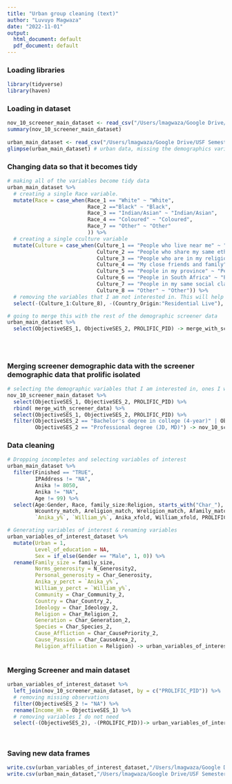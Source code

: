```yaml
---
title: "Urban group cleaning (text)"
author: "Luvuyo Magwaza"
date: "2022-11-01"
output:
  html_document: default
  pdf_document: default
---
```

### Loading libraries 
```r
library(tidyverse)
library(haven)
```

### Loading in dataset 
```r

nov_10_screener_main_dataset <- read_csv("/Users/lmagwaza/Google Drive/USF Semesters /Semesters/2022 Fall/Urban Group/(SA) Giver Motives Across Cultures SCREENER SURVEY - SOUTH AFRICAN Urban Group - Copy_November 11, 2022_13.08.csv") # data set that has the demographics variables for the whole urban population.
summary(nov_10_screener_main_dataset)
 
urban_main_dataset <- read_csv("/Users/lmagwaza/Google Drive/USF Semesters /Semesters/2022 Fall/Urban Group/Nov 11 SA Giver Motives dataset.csv")
glimpse(urban_main_dataset) # urban data, missing the demographics variables. 
```

### Changing data so that it becomes tidy
```r
# making all of the variables become tidy data
urban_main_dataset %>% 
  # creating a single Race variable.
  mutate(Race = case_when(Race_1 == "White" ~ "White",
                          Race_2 =="Black" ~ "Black",
                          Race_3 == "Indian/Asian" ~ "Indian/Asian",
                          Race_4 == "Coloured" ~ "Coloured",
                          Race_7 == "Other" ~ "Other"
                          )) %>% 
  # creating a single cculture variable
  mutate(Culture = case_when(Culture_1 == "People who live near me" ~ "People who live near me",
                             Culture_2 == "People who share my same ethnicity/race" ~ "People who share my same ethnicity/race",
                             Culture_3 == "People who are in my religious community" ~ "People who are in my religious community",
                             Culture_4 == "My close friends and family" ~ "My close friends and family",
                             Culture_5 == "People in my province" ~ "People in my province",
                             Culture_6 == "People in South Africa" ~ "People in South Africa",
                             Culture_7 == "People in my same social class" ~ "People in my same social class",
                             Culture_8 == "Other" ~ "Other")) %>% 
  # removing the variables that I am not interested in. This will help make the merge easier. 
  select(-(Culture_1:Culture_8), -(Country_Origin:"Residential Live"), -(Race_1:Race_7)) -> urban_main_dataset

# going to merge this with the rest of the demographic screener data 
urban_main_dataset %>% 
  select(ObjectiveSES_1, ObjectiveSES_2, PROLIFIC_PID) -> merge_with_screener_data
  
  
  
```


### Merging screener demographic data with the screener demographic data that prolific isolated 
```r
# selecting the demographic variables that I am interested in, ones I will be using for the merge. 
nov_10_screener_main_dataset %>% 
  select(ObjectiveSES_1, ObjectiveSES_2, PROLIFIC_PID) %>% 
  rbind( merge_with_screener_data) %>% 
  select(ObjectiveSES_1, ObjectiveSES_2, PROLIFIC_PID) %>% 
  filter(ObjectiveSES_2 == "Bachelor's degree in college (4-year)" | ObjectiveSES_2 == "Master's degree" | ObjectiveSES_2 == "Doctoral degree" |
         ObjectiveSES_2 == "Professional degree (JD, MD)") -> nov_10_screener_main_dataset


```

### Data cleaning 
```r
# Dropping incompletes and selecting variables of interest 
urban_main_dataset %>% 
  filter(Finished == "TRUE",
         IPAddress != "NA",
         Anika != 8050,
         Anika != "NA",
         Age != 99) %>% 
  select(Age:Gender, Race, family_size:Religion, starts_with("Char_"), -ends_with("_1"),Char_Generosity, N_Generosity2, Anika:William, Acountry_match,
         Wcountry_match, Areligion_match, Wreligion_match, Afamily_match, Wfamily_match, Ahobby_match, Whobby_match, Aaffliction_match, Waffliction_match,
         `Anika_y%`, `William_y%`, Anika_xfold, William_xfold, PROLIFIC_PID) -> urban_variables_of_interest_dataset

# Generating variables of interest & renaming variables 
urban_variables_of_interest_dataset %>% 
  mutate(Urban = 1,
         Level_of_education = NA,
         Sex = if_else(Gender == "Male", 1, 0)) %>% 
  rename(Family_size = family_size, 
         Norms_generosity = N_Generosity2,
         Personal_generosity = Char_Generosity, 
         Anika_y_perct = `Anika_y%`, 
         William_y_perct = `William_y%`,
         Community = Char_Community_2,
         Country = Char_Country_2,
         Ideology = Char_Ideology_2,
         Religion = Char_Religion_2,
         Generation = Char_Generation_2,
         Species = Char_Species_2,
         Cause_Affliction = Char_CausePriority_2,
         Cause_Passion = Char_CauseArea_2,
         Religion_affiliation = Religion) -> urban_variables_of_interest_dataset # education and income not included in sample



```



### Merging Screener and main dataset
```r

urban_variables_of_interest_dataset %>% 
  left_join(nov_10_screener_main_dataset, by = c("PROLIFIC_PID")) %>% 
  # removing missing observations
  filter(ObjectiveSES_2 != "NA") %>% 
  rename(Income_Hh = ObjectiveSES_1) %>% 
  # removing variables I do not need 
  select(-(ObjectiveSES_2), -(PROLIFIC_PID))-> urban_variables_of_interest_dataset

  
```



### Saving new data frames 
```r
write.csv(urban_variables_of_interest_dataset,"/Users/lmagwaza/Google Drive/USF Semesters /Semesters/2022 Fall/Urban Group/urban_variables_of_interest_dataset.csv", row.names = FALSE)
write.csv(urban_main_dataset,"/Users/lmagwaza/Google Drive/USF Semesters /Semesters/2022 Fall/Urban Group/urban_main_dataset.csv", row.names = FALSE)
```

